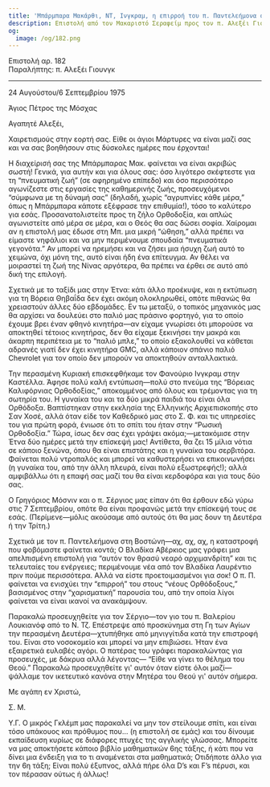 ```yaml
---
title: 'Μπάρμπαρα Μακάρθι, NT, Ινγκραμ, η επιρροή του π. Παντελεήμονα στους μεταστραφέντες'
description: Επιστολή από τον Μακαριστό Σεραφείμ προς τον π. Αλεξέι Γιουνγκ.
og:
  image: /og/182.png
---
```


<div style={{textAlign:'right', fontFamily:'monospace'}}>Επιστολή αρ. 182</div>
<div style={{textAlign:'left', fontFamily:'monospace'}}>Παραλήπτης: π. Αλεξέι Γιουνγκ</div>

---

24 Αυγούστου/6 Σεπτεμβρίου 1975

Άγιος Πέτρος της Μόσχας

Αγαπητέ Αλεξέι,

Χαιρετισμούς στην εορτή σας. Είθε οι άγιοι Μάρτυρες να είναι μαζί σας και να σας βοηθήσουν στις δύσκολες ημέρες που έρχονται!

Η διαχείρισή σας της Μπάρμπαρας Μακ. φαίνεται να είναι ακριβώς σωστή! Γενικά, για αυτήν και για όλους σας: όσο λιγότερο σκέφτεστε για τη “πνευματική ζωή” (σε αφηρημένο επίπεδο) και όσο περισσότερο αγωνίζεστε στις εργασίες της καθημερινής ζωής, προσευχόμενοι “σύμφωνα με τη δύναμή σας” (δηλαδή, χωρίς “αγρυπνίες κάθε μέρα,” όπως η Μπάρμπαρα κάποτε εξέφρασε την επιθυμία!), τόσο το καλύτερο για εσάς. Προσανατολιστείτε προς τη ζήλο Ορθοδοξία, και απλώς αγωνιστείτε από μέρα σε μέρα, και ο Θεός θα σας δώσει σοφία. Χαίρομαι αν η επιστολή μας έδωσε στη Μπ. μια μικρή “ώθηση,” αλλά πρέπει να είμαστε νηφάλιοι και να μην περιμένουμε σπουδαία “πνευματικά γεγονότα.” Αν μπορεί να ηρεμήσει και να ζήσει μια ήσυχη ζωή αυτό το χειμώνα, όχι μόνη της, αυτό είναι ήδη ένα επίτευγμα. Αν θέλει να μοιραστεί τη ζωή της Νίνας αργότερα, θα πρέπει να έρθει σε αυτό από δική της επιλογή.

Σχετικά με το ταξίδι μας στην Έτνα: κάτι άλλο προέκυψε, και η εκτύπωση για τη Βόρεια Θηβαΐδα δεν έχει ακόμη ολοκληρωθεί, οπότε πιθανώς θα χρειαστούν άλλες δύο εβδομάδες. Εν τω μεταξύ, ο τοπικός μηχανικός μας θα αρχίσει να δουλεύει στο παλιό μας πράσινο φορτηγό, για το οποίο έχουμε βρει έναν φθηνό κινητήρα—αν είχαμε γνωρίσει ότι μπορούσε να αποκτηθεί τέτοιος κινητήρας, δεν θα είχαμε ξεκινήσει την μακρά και άκαρπη περιπέτεια με το “παλιό μπλε,” το οποίο εξακολουθεί να κάθεται αδρανές γιατί δεν έχει κινητήρα GMC, αλλά κάποιον σπάνιο παλιό Chevrolet για τον οποίο δεν μπορούν να αποκτηθούν ανταλλακτικά.

Την περασμένη Κυριακή επισκεφθήκαμε τον Φανούριο Ινγκραμ στην Καστέλλα. Άφησε πολύ καλή εντύπωση—πολύ στο πνεύμα της “Βόρειας Καλιφόρνιας Ορθοδοξίας,” αποκομμένος από όλους και τρέμοντας για τη σωτηρία του. Η γυναίκα του και τα δύο μικρά παιδιά του είναι όλα Ορθόδοξα. Βαπτίστηκαν στην εκκλησία της Ελληνικής Αρχιεπισκοπής στο Σαν Χοσέ, αλλά όταν είδε τον Καθεδρικό μας στο Σ. Φ. και τις υπηρεσίες του για πρώτη φορά, ένιωσε ότι το σπίτι του ήταν στην “Ρωσική Ορθοδοξία.” Τώρα, ίσως δεν σας έχει γράψει ακόμα;—μετακόμισε στην Έτνα δύο ημέρες μετά την επίσκεψή μας! Αντίθετα, θα ζει 15 μίλια νότια σε κάποιο ξενώνα, όπου θα είναι επιστάτης και η γυναίκα του σερβιτόρα. Φαίνεται πολύ ντροπαλός και μπορεί να καθυστερήσει να επικοινωνήσει (η γυναίκα του, από την άλλη πλευρά, είναι πολύ εξωστρεφής!); αλλά αμφιβάλλω ότι η επαφή σας μαζί του θα είναι κερδοφόρα και για τους δύο σας.

Ο Γρηγόριος Μόσνιν και ο π. Σέργιος μας είπαν ότι θα έρθουν εδώ γύρω στις 7 Σεπτεμβρίου, οπότε θα είναι προφανώς μετά την επίσκεψή τους σε εσάς. (Περίμενε—μόλις ακούσαμε από αυτούς ότι θα μας δουν τη Δευτέρα ή την Τρίτη.)

Σχετικά με τον π. Παντελεήμονα στη Βοστώνη—αχ, αχ, αχ, η καταστροφή που φοβόμαστε φαίνεται κοντά; Ο Βλαδίκα Αβέρκιος μας γράφει μια απελπισμένη επιστολή για “αυτόν τον θρασύ νεαρό αρχιμανδρίτη” και τις τελευταίες του ενέργειες; περιμένουμε νέα από τον Βλαδίκα Λαυρέντιο πριν πούμε περισσότερα. Αλλά να είστε προετοιμασμένοι για σοκ! Ο π. Π. φαίνεται να ενισχύει την “επιρροή” του στους “νέους Ορθόδοξους,” βασισμένος στην “χαρισματική” παρουσία του, από την οποία λίγοι φαίνεται να είναι ικανοί να ανακάμψουν.

Παρακαλώ προσευχηθείτε για τον Σέργιο—τον γιο του π. Βαλερίου Λουκιανόφ από το Ν. Τζ. Επέστρεψε από προσκύνημα στη Γη των Αγίων την περασμένη Δευτέρα—χτυπήθηκε από μηνιγγίτιδα κατά την επιστροφή του. Είναι στο νοσοκομείο και μπορεί να μην επιβιώσει. Ήταν ένα εξαιρετικά ευλαβές αγόρι. Ο πατέρας του γράφει παρακαλώντας για προσευχές, με δάκρυα αλλά λέγοντας— “Είθε να γίνει το θέλημα του Θεού.” Παρακαλώ προσευχηθείτε γι' αυτόν όταν είστε όλοι μαζί—ψάλλαμε τον ικετευτικό κανόνα στην Μητέρα του Θεού γι' αυτόν σήμερα.

Με αγάπη εν Χριστώ,

Σ. Μ.

Υ.Γ. Ο μικρός Γκλέμπ μας παρακαλεί να μην τον στείλουμε σπίτι, και είναι τόσο υπάκουος και πρόθυμος που… (η επιστολή σε εμάς) και του δίνουμε εκπαίδευση κυρίως σε διάφορες πτυχές της αγγλικής γλώσσας. Μπορείτε να μας αποκτήσετε κάποιο βιβλίο μαθηματικών 6ης τάξης, ή κάτι που να δίνει μια ένδειξη για το τι αναμένεται στα μαθηματικά; Οτιδήποτε άλλο για την 6η τάξη; Είναι πολύ έξυπνος, αλλά πήρε όλα D’s και F’s πέρυσι, και τον πέρασαν ούτως ή άλλως!
